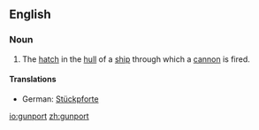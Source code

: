==English==

===Noun===
{{en-noun}}
# The [[hatch]] in the [[hull]] of a [[ship]] through which a [[cannon]] is fired.
====Translations====
*German: [[Stückpforte]] {{f}}

[[io:gunport]]
[[zh:gunport]]